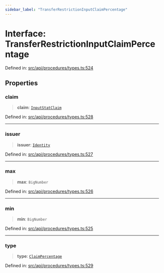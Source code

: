 ```yaml
---
sidebar_label: "TransferRestrictionInputClaimPercentage"
---
```


# Interface: TransferRestrictionInputClaimPercentage

Defined in: [src/api/procedures/types.ts:524](https://github.com/PolymeshAssociation/polymesh-sdk/blob/bee6a2fe7a8ce5db42a6982e793782182cde2153/src/api/procedures/types.ts#L524)

## Properties

### claim

> **claim**: [`InputStatClaim`](../../../entities/types/type-aliases/InputStatClaim.mdx)

Defined in: [src/api/procedures/types.ts:528](https://github.com/PolymeshAssociation/polymesh-sdk/blob/bee6a2fe7a8ce5db42a6982e793782182cde2153/src/api/procedures/types.ts#L528)

***

### issuer

> **issuer**: [`Identity`](../../../entities/Identity/classes/Identity.mdx)

Defined in: [src/api/procedures/types.ts:527](https://github.com/PolymeshAssociation/polymesh-sdk/blob/bee6a2fe7a8ce5db42a6982e793782182cde2153/src/api/procedures/types.ts#L527)

***

### max

> **max**: `BigNumber`

Defined in: [src/api/procedures/types.ts:526](https://github.com/PolymeshAssociation/polymesh-sdk/blob/bee6a2fe7a8ce5db42a6982e793782182cde2153/src/api/procedures/types.ts#L526)

***

### min

> **min**: `BigNumber`

Defined in: [src/api/procedures/types.ts:525](https://github.com/PolymeshAssociation/polymesh-sdk/blob/bee6a2fe7a8ce5db42a6982e793782182cde2153/src/api/procedures/types.ts#L525)

***

### type

> **type**: [`ClaimPercentage`](../enumerations/TransferRestrictionType.mdx#claimpercentage)

Defined in: [src/api/procedures/types.ts:529](https://github.com/PolymeshAssociation/polymesh-sdk/blob/bee6a2fe7a8ce5db42a6982e793782182cde2153/src/api/procedures/types.ts#L529)
